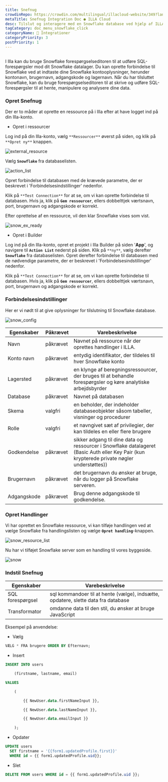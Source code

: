 ```yaml
---
title: Snefnug
crowdinRepo: https://crowdin.com/multilingual/illacloud-website/349?languages=da&filter=basic&value=0
metaTitle: Snefnug Integration Doc ● ILLA Cloud
desc: Tilslut og interagere med en Snowflake database ved hjælp af ILLA Cloud. Opret apps, der kan forespørge, manipulere og visualisere data. Automatisere og optimere dataarbejdsprocesser.
tagCategory: doc_menu_snowflake_click
categoryName: 🔨 Integrationer
categoryPriority: 3
postPriority: 1
---
```


## <h2 hidden>Hvad er snefnug?</h2>

I Illa kan du bruge Snowflake forespørgselseditoren til at udføre SQL-forespørgsler mod dit Snowflake datalager. Du kan oprette forbindelse til Snowflake ved at indtaste dine Snowflake kontooplysninger, herunder kontonavn, brugernavn, adgangskode og lagernavn. Når du har tilsluttet Snowflake, kan du bruge forespørgselseditoren til at skrive og udføre SQL-forespørgsler til at hente, manipulere og analysere dine data.

### Opret Snefnug

Der er to måder at oprette en ressource på i Illa efter at have logget ind på din Illa-konto.

-   Opret i ressourcer

Log ind på din Illa-konto, vælg `**Ressourcer**` øverst på siden, og klik på `**Opret ny**` knappen.

![external_resource](https://cdn.illacloud.com/official-website/img/docs/external_resource.png)

Vælg **`Snowflake`** fra databaselisten.

![action_list](https://cdn.illacloud.com/official-website/img/docs/action_list.png)

Opret forbindelse til databasen med de krævede parametre, der er beskrevet i 'Forbindelsesindstillinger' nedenfor.

Klik på `**Test Connection**` for at se, om vi kan oprette forbindelse til databasen. Hvis ja, klik på **`Gem ressourcer`**, ellers dobbelttjek værtsnavn, port, brugernavn og adgangskode er korrekt.

Efter oprettelse af en ressource, vil den klar Snowflake vises som vist.

![snow_ex_ready](https://cdn.illacloud.com/official-website/img/docs/snow_ex_Ready.png)

-   Opret i Builder

Log ind på din Illa-konto, opret et projekt i Illa Builder på siden '**App**', og navigere til **`Action List`** nederst på siden. Klik på `**ny**`, vælg derefter **`Snowflake`** fra databaselisten. Opret derefter forbindelse til databasen med de nødvendige parametre, der er beskrevet i 'Forbindelsesindstillinger' nedenfor.

Klik på `**Test Connection**` for at se, om vi kan oprette forbindelse til databasen. Hvis ja, klik på **`Gem ressourcer`**, ellers dobbelttjek værtsnavn, port, brugernavn og adgangskode er korrekt.

### Forbindelsesindstillinger

Her er vi nødt til at give oplysninger for tilslutning til Snowflake database.

![snow_config](https://cdn.illacloud.com/official-website/img/docs/snow_config.png)

| Egenskaber        | Påkrævet | Varebeskrivelse                                                                                                                                               |
| ----------------- | -------- | ------------------------------------------------------------------------------------------------------------------------------------------------------------- |
| Navn              | påkrævet | Navnet på ressource når der oprettes handlinger i ILLA.                                                                                                       |
| Konto navn        | påkrævet | entydig identifikator, der tildeles til hver Snowflake konto                                                                                                  |
| Lagersted         | påkrævet | en klynge af beregningsressourcer, der bruges til at behandle forespørgsler og køre analytiske arbejdsbyrder                                                  |
| Database          | påkrævet | Navnet på databasen                                                                                                                                           |
| Skema             | valgfri  | en beholder, der indeholder databaseobjekter såsom tabeller, visninger og procedurer                                                                          |
| Rolle             | valgfri  | et navngivet sæt af privilegier, der kan tildeles en eller flere brugere                                                                                      |
| Godkendelse       | påkrævet | sikker adgang til dine data og ressourcer i Snowflake datalageret (Basic Auth eller Key Pair (kun krypterede private nøgler understøttes))                    |
| Brugernavn        | påkrævet | det brugernavn du ønsker at bruge, når du logger på Snowflake serveren.                                                                                       |
| Adgangskode       | påkrævet | Brug denne adgangskode til godkendelse.                                                                                                                       |

### Opret Handlinger

Vi har oprettet en Snowflake ressource, vi kan tilføje handlingen ved at vælge Snowflake fra handlingslisten og vælge **`Opret handling`**-knappen.

![snow_resource_list](https://cdn.illacloud.com/official-website/img/docs/snow_resource_list.png)

Nu har vi tilføjet Snowflake server som en handling til vores byggeside.

![snow](https://cdn.illacloud.com/official-website/img/docs/snow.png)

### Indstil Snefnug

| Egenskaber         | Varebeskrivelse                                                                   |
| ------------------ | --------------------------------------------------------------------------------- |
| SQL forespørgsel   | sql kommandoer til at hente (vælge), indsætte, opdatere, slette data fra database |
| Transformator      | omdanne data til den stil, du ønsker at bruge JavaScript                          |

Eksempel på anvendelse:

-   Vælg

```sql
VÆLG * FRA brugere ORDER BY Efternavn;
```

-   Insert

```sql
INSERT INTO users

	(firstname, lastname, email)

VALUES

	(

		{{ NewUser.data.firstNameInput }},

		{{ NewUser.data.lastNameInput }},

		{{ NewUser.data.emailInput }}

	);
```

-   Opdater

```sql
UPDATE users
  SET firstname = '{{form1.updatedProfile.first}}'
  WHERE id = {{ form1.updatedProfile.uid}};
```

-   Slet

```sql
DELETE FROM users WHERE id = {{ form1.updatedProfile.uid }};
```
